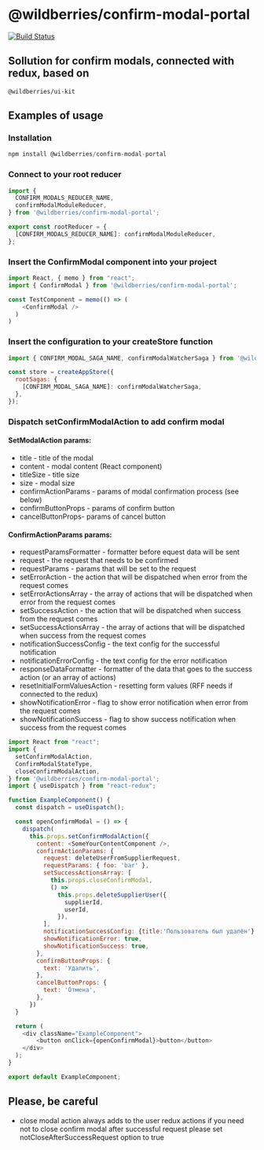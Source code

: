 
<Meta
  title='Documentation'
/>

# @wildberries/confirm-modal-portal

[![Build Status](https://travis-ci.org/mihanizm56/confirm-modal.svg?branch=master)](https://travis-ci.org/mihanizm56/confirm-modal)

## Sollution for confirm modals, connected with redux, based on 

```
@wildberries/ui-kit
```

## Examples of usage

### Installation

```javascript
npm install @wildberries/confirm-modal-portal
```

### Connect to your root reducer

```javascript
import {
  CONFIRM_MODALS_REDUCER_NAME,
  confirmModalModuleReducer,
} from '@wildberries/confirm-modal-portal';

export const rootReducer = {
  [CONFIRM_MODALS_REDUCER_NAME]: confirmModalModuleReducer,
};
```

### Insert the ConfirmModal component into your project

```javascript
import React, { memo } from "react";
import { ConfirmModal } from '@wildberries/confirm-modal-portal';

const TestComponent = memo(() => (
    <ConfirmModal />
  )
)
```

### Insert the configuration to your createStore function

```javascript
import { CONFIRM_MODAL_SAGA_NAME, confirmModalWatcherSaga } from '@wildberries/confirm-modal-portal';

const store = createAppStore({
  rootSagas: {
    [CONFIRM_MODAL_SAGA_NAME]: confirmModalWatcherSaga,
  },
});
```

### Dispatch setConfirmModalAction to add confirm modal

#### SetModalAction params:
  - title - title of the modal
  - content - modal content (React component)
  - titleSize - title size
  - size - modal size
  - confirmActionParams - params of modal confirmation process (see below)
  - confirmButtonProps - params of confirm button
  - cancelButtonProps- params of cancel button

#### ConfirmActionParams params:
  - requestParamsFormatter - formatter before equest data will be sent
  - request - the request that needs to be confirmed
  - requestParams - params that will be set to the request
  - setErrorAction - the action that will be dispatched when error from the request comes
  - setErrorActionsArray - the array of actions that will be dispatched when error from the request comes
  - setSuccessAction - the action that will be dispatched when success from the request comes
  - setSuccessActionsArray - the array of actions that will be dispatched when success from the request comes
  - notificationSuccessConfig - the text config for the successful notification
  - notificationErrorConfig - the text config for the error notification
  - responseDataFormatter - formatter of the data that goes to the success action (or an array of actions)
  - resetInitialFormValuesAction - resetting form values (RFF needs if connected to the redux)
  - showNotificationError - flag to show error notification when error from the request comes
  - showNotificationSuccess - flag to show success notification when success from the request comes

```javascript
import React from "react";
import {
  setConfirmModalAction,
  ConfirmModalStateType,
  closeConfirmModalAction,
} from '@wildberries/confirm-modal-portal';
import { useDispatch } from "react-redux";

function ExampleComponent() {
  const dispatch = useDispatch();

  const openConfirmModal = () => {
    dispatch(
      this.props.setConfirmModalAction({
        content: <SomeYourContentComponent />,
        confirmActionParams: {
          request: deleteUserFromSupplierRequest,
          requestParams: { foo: 'bar' },
          setSuccessActionsArray: [
            this.props.closeConfirmModal,
            () =>
              this.props.deleteSupplierUser({
                supplierId,
                userId,
              }),
          ],
          notificationSuccessConfig: {title:'Пользователь был удалён'},
          showNotificationError: true,
          showNotificationSuccess: true,
        },
        confirmButtonProps: {
          text: 'Удалить',
        },
        cancelButtonProps: {
          text: 'Отмена',
        },
      })
  }

  return (
    <div className="ExampleComponent">
        <button onClick={openConfirmModal}>button</button>
    </div>
  );
}

export default ExampleComponent;
```

## Please, be careful
  - close modal action always adds to the user redux actions
    if you need not to close confirm modal after successful request
    please set notCloseAfterSuccessRequest option to true